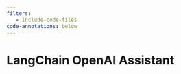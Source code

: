 ```yaml
---
filters:
   - include-code-files
code-annotations: below
---
```


# LangChain OpenAI Assistant {#sec-assistant}